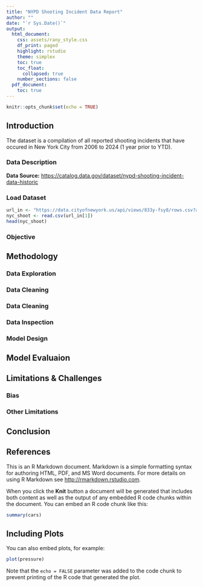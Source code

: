 ```yaml
---
title: "NYPD Shooting Incident Data Report"
author: ""
date: "`r Sys.Date()`"
output:
  html_document:
    css: assets/rany_style.css
    df_print: paged
    highlight: rstudio
    theme: simplex
    toc: true
    toc_float:
      collapsed: true
    number_sections: false
  pdf_document:
    toc: true
---
```



```r
knitr::opts_chunk$set(echo = TRUE)
```

## Introduction

The dataset is a compilation of all reported shooting incidents that have occured in New York City from 2006 to 2024 (1 year prior to YTD). 


### Data Description

<b>Data Source:</b> <https://catalog.data.gov/dataset/nypd-shooting-incident-data-historic>






### Load Dataset

```r
url_in <- "https://data.cityofnewyork.us/api/views/833y-fsy8/rows.csv?accessType=DOWNLOAD"
nyc_shoot <- read.csv(url_in[1])
head(nyc_shoot)
```

### Objective

## Methodology 

### Data Exploration

### Data Cleaning

### Data Cleaning

### Data Inspection

### Model Design

## Model Evaluaion


## Limitations & Challenges


### Bias

### Other Limitations


## Conclusion 

## References





This is an R Markdown document. Markdown is a simple formatting syntax for authoring HTML, PDF, and MS Word documents. For more details on using R Markdown see <http://rmarkdown.rstudio.com>.

When you click the **Knit** button a document will be generated that includes both content as well as the output of any embedded R code chunks within the document. You can embed an R code chunk like this:

```r
summary(cars)
```

## Including Plots

You can also embed plots, for example:

```r
plot(pressure)
```

Note that the `echo = FALSE` parameter was added to the code chunk to prevent printing of the R code that generated the plot.
